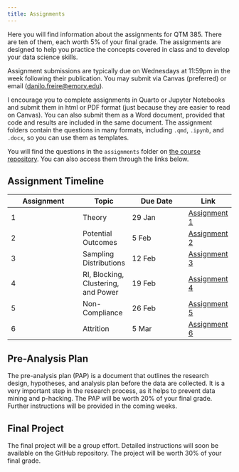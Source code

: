 ```yaml
---
title: Assignments
---
```


Here you will find information about the assignments for QTM 385. There are ten of them, each worth 5% of your final grade. The assignments are designed to help you practice the concepts covered in class and to develop your data science skills.

Assignment submissions are typically due on Wednesdays at 11:59pm in the week following their publication. You may submit via Canvas (preferred) or email (<danilo.freire@emory.edu>).

I encourage you to complete assignments in Quarto or Jupyter Notebooks and submit them in html or PDF format (just because they are easier to read on Canvas). You can also submit them as a Word document, provided that code and results are included in the same document. The assignment folders contain the questions in many formats, including `.qmd`, `.ipynb`, and `.docx`, so you can use them as templates.

You will find the questions in the `assignments` folder on [the course repository](https://github.com/danilofreire/qtm385/tree/main/assignments). You can also access them through the links below.

## Assignment Timeline

| Assignment | Topic | Due Date | Link |
|------------|-------|----------|------|
| 1          | Theory | 29 Jan | [Assignment 1](https://github.com/danilofreire/qtm385/blob/main/assignments/01-assignment) |
| 2          | Potential Outcomes | 5 Feb | [Assignment 2](https://github.com/danilofreire/qtm385/blob/main/assignments/02-assignment) |
| 3          | Sampling Distributions | 12 Feb | [Assignment 3](https://github.com/danilofreire/qtm385/blob/main/assignments/03-assignment) |
| 4          | RI, Blocking, Clustering, and Power | 19 Feb | [Assignment 4](https://github.com/danilofreire/qtm385/blob/main/assignments/04-assignment) |
| 5          | Non-Compliance | 26 Feb | [Assignment 5](https://github.com/danilofreire/qtm385/blob/main/assignments/05-assignment) |
| 6          | Attrition | 5 Mar | [Assignment 6](https://github.com/danilofreire/qtm385/blob/main/assignments/06-assignment) |

## Pre-Analysis Plan

The pre-analysis plan (PAP) is a document that outlines the research design, hypotheses, and analysis plan before the data are collected. It is a very important step in the research process, as it helps to prevent data mining and p-hacking. The PAP will be worth 20% of your final grade. Further instructions will be provided in the coming weeks.

## Final Project

The final project will be a group effort. Detailed instructions will soon be available on the GitHub repository. The project will be worth 30% of your final grade.
